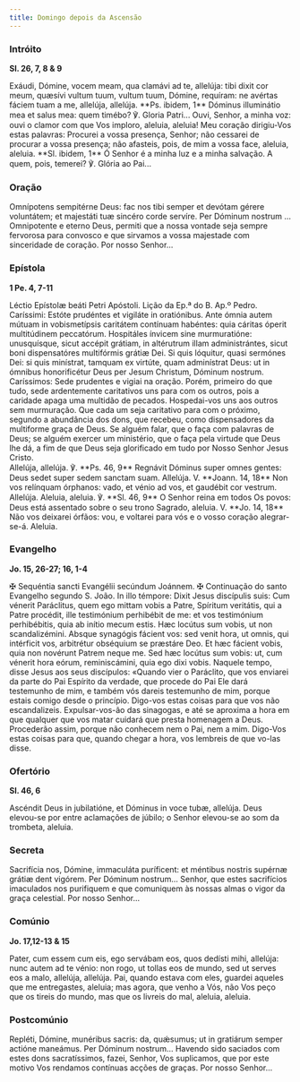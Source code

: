 ```yaml
---
title: Domingo depois da Ascensão
---
```


### Intróito

**Sl. 26, 7, 8 & 9**

<div class="side-by-side not-content">
  <span>
    Exáudi, Dómine, vocem meam, qua clamávi ad te, allelúja: tibi dixit cor meum, quæsívi vultum
    tuum, vultum tuum, Dómine, requíram: ne avértas fáciem tuam a me, allelúja, allelúja. **Ps.
    ibidem, 1** Dóminus illuminátio mea et salus mea: quem timébo? ℣. Gloria Patri...
  </span>
  <span>
    Ouvi, Senhor, a minha voz: ouvi o clamor com que Vos imploro, aleluia, aleluia! Meu coração
    dirigiu-Vos estas palavras: Procurei a vossa presença, Senhor; não cessarei de procurar a vossa
    presença; não afasteis, pois, de mim a vossa face, aleluia, aleluia. **Sl. ibidem, 1** Ó Senhor
    é a minha luz e a minha salvação. A quem, pois, temerei? ℣. Glória ao Pai...
  </span>
</div>

### Oração

<div class="side-by-side not-content">
  <span>
    Omnípotens sempitérne Deus: fac nos tibi semper et devótam gérere voluntátem; et majestáti tuæ
    sincéro corde servíre. Per Dóminum nostrum ...
  </span>
  <span>
    Omnipotente e eterno Deus, permiti que a nossa vontade seja sempre fervorosa para convosco e que
    sirvamos a vossa majestade com sinceridade de coração. Por nosso Senhor...
  </span>
</div>

### Epístola

**1 Pe. 4, 7-11**

<div class="side-by-side not-content">
  <span>Léctio Epístolæ beáti Petri Apóstoli.</span>
  <span>Lição da Ep.ª do B. Ap.º Pedro.</span>
  <span>
    Caríssimi: Estóte prudéntes et vigiláte in oratiónibus. Ante ómnia autem mútuam in vobismetípsis
    caritátem contínuam habéntes: quia cáritas óperit multitúdinem peccatórum. Hospitáles ínvicem
    sine murmuratióne: unusquísque, sicut accépit grátiam, in altérutrum illam administrántes, sicut
    boni dispensatóres multifórmis grátiæ Dei. Si quis lóquitur, quasi sermónes Dei: si quis
    minístrat, tamquam ex virtúte, quam adminístrat Deus: ut in ómnibus honorificétur Deus per Jesum
    Christum, Dóminum nostrum.
  </span>
  <span>
    Caríssimos: Sede prudentes e vigiai na oração. Porém, primeiro do que tudo, sede ardentemente
    caritativos uns para com os outros, pois a caridade apaga uma multidão de pecados. Hospedai-vos
    uns aos outros sem murmuração. Que cada um seja caritativo para com o próximo, segundo a
    abundância dos dons, que recebeu, como dispensadores da multiforme graça de Deus. Se alguém
    falar, que o faça com palavras de Deus; se alguém exercer um ministério, que o faça pela virtude
    que Deus lhe dá, a fim de que Deus seja glorificado em tudo por Nosso Senhor Jesus Cristo.
  </span>
</div>

<div class="side-by-side not-content">
  <span>
    Allelúja, allelúja. ℣. **Ps. 46, 9** Regnávit Dóminus super omnes gentes: Deus sedet super sedem
    sanctam suam. Allelúja. V. **Joann. 14, 18** Non vos relínquam órphanos: vado, et vénio ad vos,
    et gaudébit cor vestrum. Allelúja.
  </span>
  <span>
    Aleluia, aleluia. ℣. **Sl. 46, 9** O Senhor reina em todos Os povos: Deus está assentado sobre o
    seu trono Sagrado, aleluia. V. **Jo. 14, 18** Não vos deixarei órfãos: vou, e voltarei para vós
    e o vosso coração alegrar-se-á. Aleluia.
  </span>
</div>

### Evangelho

**Jo. 15, 26-27; 16, 1-4**

<div class="side-by-side not-content">
  <span>
    <span class="text-red-500">✠</span> Sequéntia sancti Evangélii secúndum Joánnem.
  </span>
  <span>
    <span class="text-red-500">✠</span> Continuação do santo Evangelho segundo S. João.
  </span>
  <span>
    In illo témpore: Dixit Jesus discípulis suis: Cum vénerit Paráclitus, quem ego mittam vobis a
    Patre, Spíritum veritátis, qui a Patre procédit, ille testimónium perhibébit de me: et vos
    testimónium perhibébitis, quia ab inítio mecum estis. Hæc locútus sum vobis, ut non
    scandalizémini. Absque synagógis fácient vos: sed venit hora, ut omnis, qui intérficit vos,
    arbitrétur obséquium se præstáre Deo. Et hæc fácient vobis, quia non novérunt Patrem neque me.
    Sed hæc locútus sum vobis: ut, cum vénerit hora eórum, reminiscámini, quia ego dixi vobis.
  </span>
  <span>
    Naquele tempo, disse Jesus aos seus discípulos: «Quando vier o Paráclito, que vos enviarei da
    parte do Pai Espírito da verdade, que procede do Pai Ele dará testemunho de mim, e também vós
    dareis testemunho de mim, porque estais comigo desde o princípio. Digo-vos estas coisas para que
    vos não escandalizeis. Expulsar-vos-ão das sinagogas, e até se aproxima a hora em que qualquer
    que vos matar cuidará que presta homenagem a Deus. Procederão assim, porque não conhecem nem o
    Pai, nem a mim. Digo-Vos estas coisas para que, quando chegar a hora, vos lembreis de que vo-las
    disse.
  </span>
</div>

### Ofertório

**Sl. 46, 6**

<div class="side-by-side not-content">
  <span>Ascéndit Deus in jubilatióne, et Dóminus in voce tubæ, allelúja.</span>
  <span>
    Deus elevou-se por entre aclamações de júbilo; o Senhor elevou-se ao som da trombeta, aleluia.
  </span>
</div>

### Secreta

<div class="side-by-side not-content">
  <span>
    Sacrifícia nos, Dómine, immaculáta puríficent: et méntibus nostris supérnæ grátiæ dent vigórem.
    Per Dóminum nostrum...
  </span>
  <span>
    Senhor, que estes sacrifícios imaculados nos purifiquem e que comuniquem às nossas almas o vigor
    da graça celestial. Por nosso Senhor...
  </span>
</div>

### Comúnio

**Jo. 17,12-13 & 15**

<div class="side-by-side not-content">
  <span>
    Pater, cum essem cum eis, ego servábam eos, quos dedísti mihi, allelúja: nunc autem ad te vénio:
    non rogo, ut tollas eos de mundo, sed ut serves eos a malo, allelúja, allelúja.
  </span>
  <span>
    Pai, quando estava com eles, guardei aqueles que me entregastes, aleluia; mas agora, que venho a
    Vós, não Vos peço que os tireis do mundo, mas que os livreis do mal, aleluia, aleluia.
  </span>
</div>

### Postcomúnio

<div class="side-by-side not-content">
  <span>
    Repléti, Dómine, munéribus sacris: da, quǽsumus; ut in gratiárum semper actióne maneámus. Per
    Dóminum nostrum...
  </span>
  <span>
    Havendo sido saciados com estes dons sacratíssimos, fazei, Senhor, Vos suplicamos, que por este
    motivo Vos rendamos contínuas acções de graças. Por nosso Senhor...
  </span>
</div>
